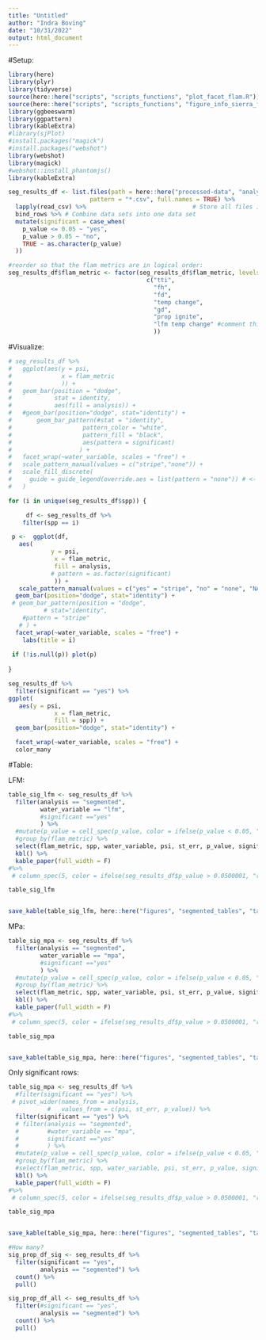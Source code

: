```yaml
---
title: "Untitled"
author: "Indra Boving"
date: "10/31/2022"
output: html_document
---
```


#Setup:

```r
library(here)
library(plyr)
library(tidyverse)
source(here::here("scripts", "scripts_functions", "plot_facet_flam.R"))
source(here::here("scripts", "scripts_functions", "figure_info_sierra_flammability.R"))
library(ggbeeswarm)
library(ggpattern)
library(kableExtra)
#library(sjPlot)
#install.packages("magick")
#install.packages("webshot")
library(webshot)
library(magick)
#webshot::install_phantomjs()
library(kableExtra)
```


```r
seg_results_df <- list.files(path = here::here("processed-data", "analysis 2.0", "segmented_reg_all"),  # Identify all CSV files
                       pattern = "*.csv", full.names = TRUE) %>% 
  lapply(read_csv) %>%                              # Store all files in list
  bind_rows %>% # Combine data sets into one data set 
  mutate(significant = case_when(
    p_value <= 0.05 ~ "yes", 
    p_value > 0.05 ~ "no", 
    TRUE ~ as.character(p_value)
  ))

#reorder so that the flam metrics are in logical order: 
seg_results_df$flam_metric <- factor(seg_results_df$flam_metric, levels = 
                                       c("tti", 
                                         "fh", 
                                         "fd", 
                                         "temp change", 
                                         "gd", 
                                         "prop ignite", 
                                         "lfm temp change" #comment this out once its fixed in processing code
                                         ))
```

#Visualize: 

```r
# seg_results_df %>% 
#   ggplot(aes(y = psi, 
#              x = flam_metric
#              )) + 
#   geom_bar(position = "dodge", 
#            stat = identity,
#            aes(fill = analysis)) +
#   #geom_bar(position="dodge", stat="identity") +
#       geom_bar_pattern(#stat = "identity",
#                    pattern_color = "white",
#                    pattern_fill = "black",
#                    aes(pattern = significant)
#                   ) + 
#   facet_wrap(~water_variable, scales = "free") +
#   scale_pattern_manual(values = c("stripe","none")) +
#   scale_fill_discrete(
#     guide = guide_legend(override.aes = list(pattern = "none")) # <- hide pattern
#   )
```


```r
for (i in unique(seg_results_df$spp)) {

     df <- seg_results_df %>% 
    filter(spp == i) 

 p <-  ggplot(df,
   aes(
            y = psi, 
             x = flam_metric, 
             fill = analysis, 
            # pattern = as.factor(significant)
             )) + 
   scale_pattern_manual(values = c("yes" = "stripe", "no" = "none", "NA" = "none")) +
  geom_bar(position="dodge", stat="identity") +
 # geom_bar_pattern(position = "dodge", 
          # stat="identity",
    #pattern = "stripe"
   # ) +
  facet_wrap(~water_variable, scales = "free") +
    labs(title = i)
 
 if (!is.null(p)) plot(p)
 
}
```
```r
seg_results_df %>% 
  filter(significant == "yes") %>% 
ggplot(
   aes(y = psi, 
             x = flam_metric, 
             fill = spp)) + 
  geom_bar(position="dodge", stat="identity") +

  facet_wrap(~water_variable, scales = "free") +
  color_many
```


#Table: 

LFM: 
```r
table_sig_lfm <- seg_results_df %>%
  filter(analysis == "segmented", 
         water_variable == "lfm", 
         #significant =="yes"
         ) %>% 
  #mutate(p_value = cell_spec(p_value, color = ifelse(p_value < 0.05, "green","red"))) %>% 
  #group_by(flam_metric) %>% 
  select(flam_metric, spp, water_variable, psi, st_err, p_value, significant) %>% 
  kbl() %>% 
  kable_paper(full_width = F) 
#%>%
 # column_spec(5, color = ifelse(seg_results_df$p_value > 0.0500001, "red", "green"))

table_sig_lfm


save_kable(table_sig_lfm, here::here("figures", "segmented_tables", "table_sig_lfm.png"))
```

MPa: 
```r
table_sig_mpa <- seg_results_df %>%
  filter(analysis == "segmented", 
         water_variable == "mpa", 
         #significant =="yes"
         ) %>% 
  #mutate(p_value = cell_spec(p_value, color = ifelse(p_value < 0.05, "green","red"))) %>% 
  #group_by(flam_metric) %>% 
  select(flam_metric, spp, water_variable, psi, st_err, p_value, significant) %>% 
  kbl() %>% 
  kable_paper(full_width = F) 
#%>%
 # column_spec(5, color = ifelse(seg_results_df$p_value > 0.0500001, "red", "green"))

table_sig_mpa


save_kable(table_sig_mpa, here::here("figures", "segmented_tables", "table_sig_mpa.png"))
```

Only significant rows: 
```r
table_sig_mpa <- seg_results_df %>%
  #filter(significant == "yes") %>% 
 # pivot_wider(names_from = analysis, 
           #   values_from = c(psi, st_err, p_value)) %>% 
  filter(significant == "yes") %>% 
  # filter(analysis == "segmented", 
  #        #water_variable == "mpa", 
  #        significant =="yes"
  #        ) %>% 
  #mutate(p_value = cell_spec(p_value, color = ifelse(p_value < 0.05, "green","red"))) %>% 
  #group_by(flam_metric) %>% 
  #select(flam_metric, spp, water_variable, psi, st_err, p_value, significant) %>% 
  kbl() %>% 
  kable_paper(full_width = F) 
#%>%
 # column_spec(5, color = ifelse(seg_results_df$p_value > 0.0500001, "red", "green"))

table_sig_mpa


save_kable(table_sig_mpa, here::here("figures", "segmented_tables", "table_sig_all.png"))

#How many? 
sig_prop_df_sig <- seg_results_df %>%
  filter(significant == "yes", 
         analysis == "segmented") %>% 
  count() %>% 
  pull()

sig_prop_df_all <- seg_results_df %>%
  filter(#significant == "yes", 
         analysis == "segmented") %>% 
  count() %>% 
  pull()

```
